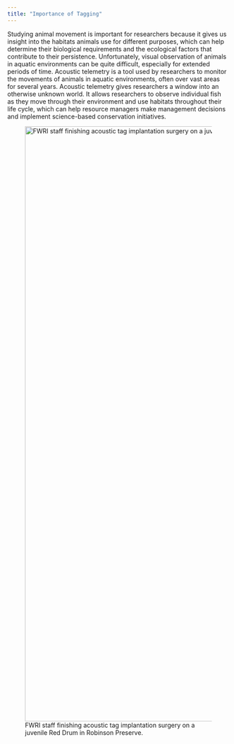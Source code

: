 ```yaml
---
title: "Importance of Tagging"
---
```


Studying animal movement is important for researchers
because it gives us insight into the habitats animals use for different
purposes, which can help determine their biological requirements and the
ecological factors that contribute to their persistence. Unfortunately, visual
observation of animals in aquatic environments can be quite difficult,
especially for extended periods of time. Acoustic telemetry is a tool used by
researchers to monitor the movements of animals in aquatic environments, often over
vast areas for several years. Acoustic telemetry gives researchers a window
into an otherwise unknown world. It allows researchers to observe individual
fish as they move through their environment and use habitats throughout their
life cycle, which can help resource managers make management decisions and
implement science-based conservation initiatives.

![FWRI staff finishing acoustic tag implantation surgery on a juvenile Red Drum in Robinson Preserve.](/images/tagging1.jpg){width="1350"}


